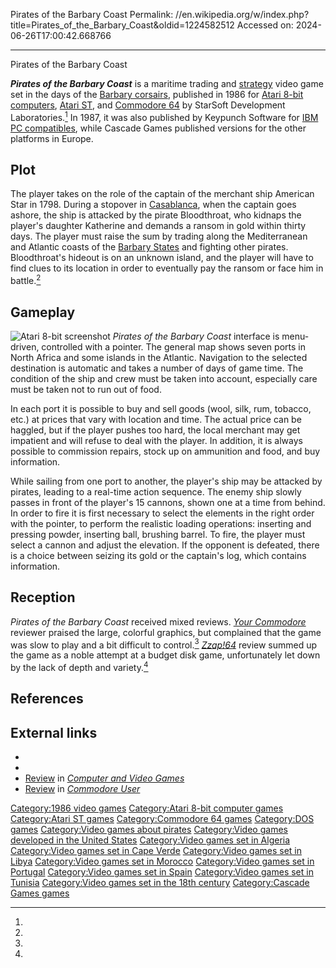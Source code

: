 Pirates of the Barbary Coast
Permalink: //en.wikipedia.org/w/index.php?title=Pirates_of_the_Barbary_Coast&oldid=1224582512
Accessed on: 2024-06-26T17:00:42.668766



------
Pirates of the Barbary Coast
{{short description|1986 video game}}
{{About|the video game|the tabletop game|Pirates Constructible Strategy Game#Pirates of the Barbary Coast}}

{{Infobox video game
| title = Pirates of the Barbary Coast
| image = Pirates_of_the_Barbary_Coast_Cover_Art.jpg
| caption = 
| released = '''1986:''' Atari 8-bit, ST, C64<br>'''1987:''' MS-DOS
| designer =
| programmer = 
| composer = 
| publisher = StarSoft Development Laboratories<br>Keypunch Software<br>Cascade Games
| developer = StarSoft Development Laboratories
| platforms = [[Atari 8-bit]], [[Atari ST]], [[Commodore 64]], [[MS-DOS]]
| genre = [[Business simulation game|Business simulation]], [[Strategy video game|strategy]]
}}

'''''Pirates of the Barbary Coast''''' is a maritime trading and [[Strategy video game|strategy]] video game set in the days of the [[Barbary pirates|Barbary corsairs]], published in 1986 for [[Atari 8-bit computers]], [[Atari ST]], and [[Commodore 64]] by StarSoft Development Laboratories.<ref name="moby1"/> In 1987, it was also published by Keypunch Software for [[IBM PC compatible]]s, while Cascade Games published versions for the other platforms in Europe.

==Plot==
The player takes on the role of the captain of the merchant ship American Star in 1798. During a stopover in [[Casablanca]], when the captain goes ashore, the ship is attacked by the pirate Bloodthroat, who kidnaps the player's daughter Katherine and demands a ransom in gold within thirty days. The player must raise the sum by trading along the Mediterranean and Atlantic coasts of the [[Barbary States]] and fighting other pirates. Bloodthroat's hideout is on an unknown island, and the player will have to find clues to its location in order to eventually pay the ransom or face him in battle.<ref name="manual"/>

==Gameplay==
[[File:Pirates_of_the_Barbary_Coast_Atari_8-bit_PAL_screenshot.png|thumb|left|Atari 8-bit screenshot]]
''Pirates of the Barbary Coast'' interface is menu-driven, controlled with a pointer. The general map shows seven ports in North Africa and some islands in the Atlantic. Navigation to the selected destination is automatic and takes a number of days of game time. The condition of the ship and crew must be taken into account, especially care must be taken not to run out of food.

In each port it is possible to buy and sell goods (wool, silk, rum, tobacco, etc.) at prices that vary with location and time. The actual price can be haggled, but if the player pushes too hard, the local merchant may get impatient and will refuse to deal with the player. In addition, it is always possible to commission repairs, stock up on ammunition and food, and buy information.

While sailing from one port to another, the player's ship may be attacked by pirates, leading to a real-time action sequence. The enemy ship slowly passes in front of the player's 15 cannons, shown one at a time from behind. In order to fire it is first necessary to select the elements in the right order with the pointer, to perform the realistic loading operations: inserting and pressing powder, inserting ball, brushing barrel. To fire, the player must select a cannon and adjust the elevation. If the opponent is defeated, there is a choice between seizing its gold or the captain's log, which contains information.

==Reception==
''Pirates of the Barbary Coast'' received mixed reviews. ''[[Your Commodore]]'' reviewer praised the large, colorful graphics, but complained that the game was slow to play and a bit difficult to control.<ref name="yourcommodore"/> ''[[Zzap!64]]'' review summed up the game as a noble attempt at a budget disk game, unfortunately let down by the lack of depth and variety.<ref name="zzap"/>

==References==
{{reflist|refs=
<ref name="moby1">{{cite web|title=Moby Games: Pirates of the Barbary Coast|url=https://www.mobygames.com/game/pirates-of-the-barbary-coast}}</ref>
<ref name="manual">{{cite web |title=Pirates of the Barbary Coast Manual |url=https://archive.org/details/agm_Pirates_of_the_Barbary_Coast |website=The Internet Archive}}</ref>
<ref name="yourcommodore">{{cite journal |title=Games Reviews|journal=Your Commodore |date=March 1988 |page=31 |url=https://archive.org/details/42-your-commodore-magazine/page/n30/mode/1up}}</ref>
<ref name="zzap">{{cite journal |title=Zzap! TEST|journal=Zzap!64 |date=October 1987 |page=27 |url=https://archive.org/details/zzap64-magazine-030/page/n25/mode/2up}}</ref>
}}

==External links==
*{{atarimania|id=3982}}
*{{atarimania|id=10237}}
*[https://archive.org/details/cvg-magazine-071/page/n20/mode/2up Review] in ''[[Computer and Video Games]]''
*[https://archive.org/details/commodore-user-magazine-48/page/n36/mode/2up Review] in ''[[Commodore User]]''

[[Category:1986 video games]]
[[Category:Atari 8-bit computer games]]
[[Category:Atari ST games]]
[[Category:Commodore 64 games]]
[[Category:DOS games]]
[[Category:Video games about pirates]]
[[Category:Video games developed in the United States]]
[[Category:Video games set in Algeria]]
[[Category:Video games set in Cape Verde]]
[[Category:Video games set in Libya]]
[[Category:Video games set in Morocco]]
[[Category:Video games set in Portugal]]
[[Category:Video games set in Spain]]
[[Category:Video games set in Tunisia]]
[[Category:Video games set in the 18th century]]
[[Category:Cascade Games games]]
